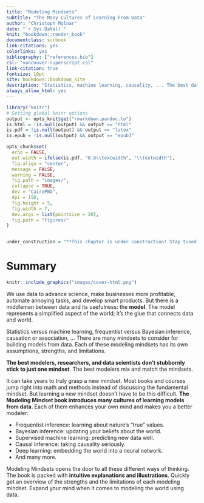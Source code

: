 ```yaml
---
title: "Modeling Mindsets"
subtitle: "The Many Cultures of Learning From Data"
author: "Christoph Molnar"
date: "`r Sys.Date()`"
knit: "bookdown::render_book"
documentclass: scrbook
link-citations: yes
colorlinks: yes
bibliography: ["references.bib"]
csl: "vancouver-superscript.csl"
link-citation: true
fontsize: 10pt
site: bookdown::bookdown_site
description: "Statistics, machine learning, causality, ... The best data scientists don't mindlessly follow just one approach. The best data scientists have all modeling mindsets at their disposal -- and use the right tool for the right job."
always_allow_html: yes
---
```


```r
library("knitr")
# Setting global knitr options
output <- opts_knit$get("rmarkdown.pandoc.to")
is.html = !is.null(output) && output == "html"
is.pdf = !is.null(output) && output == "latex"
is.epub = !is.null(output) && output == "epub3" 

opts_chunk$set(
  echo = FALSE,
  out.width = ifelse(is.pdf, "0.8\\textwidth", "\\textwidth"),
  fig.align = "center",
  message = FALSE,
  warning = FALSE,
  fig.path = "images/", 
  collapse = TRUE,
  dev = "CairoPNG",
  dpi = 150, 
  fig.height = 5, 
  fig.width = 7,
  dev.args = list(pointsize = 20),
  fig.path = "figures/"
)


under_construction = "**This chapter is under construction! Stay tuned.**"
```


# Summary {-}

```r
knitr::include_graphics("images/cover-html.png")
```

<!-- TODO:

Write about how this book is unique:

- usually books/resources are about one mindset
- sometimes only comparing two: stats/ml, freq/bayes, ...
- parts of mindset are implicit in how community works
- lots of reading between the lines
- but this book makes it explicit and saves you years
-->

<!-- Background -->
We use data to advance science, make businesses more profitable, automate annoying tasks, and develop smart products.
But there is a middleman between data and its usefulness: the **model**.
The model represents a simplified aspect of the world; it's the glue that connects data and world.

<!-- Many mindsets available -->
Statistics versus machine learning, frequentist versus Bayesian inference, causation or association, ...
There are many mindsets to consider for building models from data.
Each of these modeling mindsets has its own assumptions, strengths, and limitations.

<!-- best mindset -->
**The best modelers, researchers, and data scientists don't stubbornly stick to just one mindset**.
The best modelers mix and match the mindsets.

<!-- difficulty with learning many mindsets -->
It can take years to truly grasp a new mindset.
Most books and courses jump right into math and methods instead of discussing the fundamental mindset.
But learning a new mindset doesn't have to be this difficult.
<!-- content -->
**The Modeling Mindset book introduces many cultures of learning models from data**.
Each of them enhances your own mind and makes you a better modeler: 

<!-- only list mindsets? without sentence?-->
* Frequentist inference: learning about nature's "true" values.
* Bayesian inference: updating your beliefs about the world.
* Supervised machine learning: predicting new data well.
* Causal inference: taking causality seriously.
* Deep learning: embedding the world into a neural network.
* And many more.

<!-- this book -->
Modeling Mindsets opens the door to all these different ways of thinking.
The book is packed with **intuitive explanations and illustrations**.
Quickly get an overview of the strengths and the limitations of each modeling mindset.
Expand your mind when it comes to modeling the world using data.

